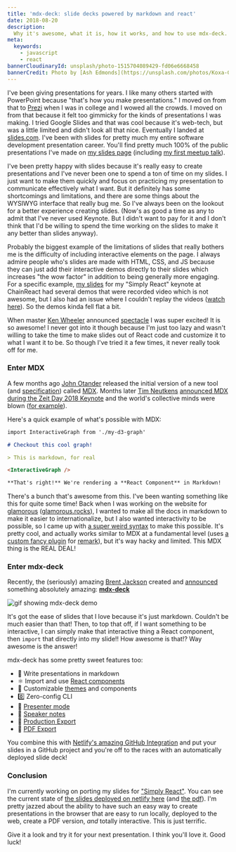 ```yaml
---
title: 'mdx-deck: slide decks powered by markdown and react'
date: 2018-08-20
description:
  Why it's awesome, what it is, how it works, and how to use mdx-deck.
meta:
  keywords:
    - javascript
    - react
bannerCloudinaryId: unsplash/photo-1515704089429-fd06e6668458
bannerCredit: Photo by [Ash Edmonds](https://unsplash.com/photos/Koxa-GX_5zs)
---
```


I've been giving presentations for years. I like many others started with
PowerPoint because "that's how you make presentations." I moved on from that to
[Prezi](https://prezi.com) when I was in college and I wowed all the crowds. I
moved on from that because it felt too gimmicky for the kinds of presentations I
was making. I tried Google Slides and that was cool because it's web-tech, but
was a little limited and didn't look all that nice. Eventually I landed at
[slides.com](https://slides.com). I've been with slides for pretty much my
entire software development presentation career. You'll find pretty much 100% of
the public presentations I've made on
[my slides page](https://slides.com/kentcdodds) (including
[my first meetup talk](https://slides.com/kentcdodds/genie)).

I've been pretty happy with slides because it's really easy to create
presentations and I've never been one to spend a ton of time on my slides. I
just want to make them quickly and focus on practicing my presentation to
communicate effectively what I want. But it definitely has some shortcomings and
limitations, and there are some things about the WYSIWYG interface that really
bug me. So I've always been on the lookout for a better experience creating
slides. (Now's as good a time as any to admit that I've never used Keynote. But
I didn't want to pay for it and I don't think that I'd be willing to spend the
time working on the slides to make it any better than slides anyway).

Probably the biggest example of the limitations of slides that really bothers me
is the difficulty of including interactive elements on the page. I always admire
people who's slides are made with HTML, CSS, and JS because they can just add
their interactive demos directly to their slides which increases "the wow
factor" in addition to being generally more engaging. For a specific example,
[my slides](https://slides.com/kentcdodds/simply-react) for my "Simply React"
keynote at ChainReact had several demos that were recorded video which is not
awesome, but I also had an issue where I couldn't replay the videos
([watch here](https://youtu.be/M9X2qGddHkU?list=PLV5CVI1eNcJgNqzNwcs4UKrlJdhfDjshf&t=4m04s)).
So the demos kinda fell flat a bit.

When master [Ken Wheeler](https://twitter.com/ken_wheeler) announced
[spectacle](https://github.com/FormidableLabs/spectacle) I was super excited! It
is so awesome! I never got into it though because I'm just too lazy and wasn't
willing to take the time to make slides out of React code and customize it to
what I want it to be. So though I've tried it a few times, it never really took
off for me.

### Enter MDX

A few months ago [John Otander](https://twitter.com/4lpine) released the initial
version of a new tool (and
[specification](https://github.com/mdx-js/specification)) called
[MDX](https://github.com/mdx-js/mdx). Months later
[Tim Neutkens](https://twitter.com/timneutkens)
[announced MDX during the Zeit Day 2018 Keynote](https://youtu.be/yqACl3tRHNI?t=10m)
and the world's collective minds were blown
([for example](https://twitter.com/ryanflorence/status/1024522677262794752)).

Here's a quick example of what's possible with MDX:

```md
import InteractiveGraph from './my-d3-graph'

# Checkout this cool graph!

> This is markdown, for real

<InteractiveGraph />

**That's right!** We're rendering a **React Component** in Markdown!
```

There's a bunch that's awesome from this. I've been wanting something like this
for quite some time! Back when I was working on the website for
[glamorous](https://github.com/paypal/glamorous)
([glamorous.rocks](https://glamorous.rocks)), I wanted to make all the docs in
markdown to make it easier to internationalize, but I also wanted interactivity
to be possible, so I came up with
[a super weird syntax](https://github.com/kentcdodds/glamorous-website/blob/master/other/CONTRIBUTING_DOCUMENTATION.md#important-markdown-notes)
to make this possible. It's pretty cool, and actually works similar to MDX at a
fundamental level (uses
[a custom fancy plugin](https://github.com/kentcdodds/glamorous-website/blob/b2469c1dfbfed750fc01dcbe411fec307b7ae5a8/components/interactive-markdown.js#L89-L113)
for [remark](https://github.com/remarkjs/remark)), but it's way hacky and
limited. This MDX thing is the REAL DEAL!

### Enter mdx-deck

Recently, the (seriously) amazing [Brent Jackson](https://twitter.com/jxnblk)
created and [announced](https://twitter.com/jxnblk/status/1023667155324346373)
something absolutely amazing: [**mdx-deck**](https://github.com/jxnblk/mdx-deck)

![gif showing mdx-deck demo](https://camo.githubusercontent.com/c12c8d143a3509f9aa6fde5629ea0c7f78e68437/68747470733a2f2f73332e616d617a6f6e6177732e636f6d2f6a786e626c6b2f6d64782d6465636b2e676966)

It's got the ease of slides that I love because it's just markdown. Couldn't be
much easier than that! Then, to top that off, if I want something to be
interactive, I can simply make that interactive thing a React component, then
`import` that directly into my slide!! How awesome is that!? Way awesome is the
answer!

mdx-deck has some pretty sweet features too:

- 📝 Write presentations in markdown
- ⚛️ Import and use
  [React components](https://github.com/jxnblk/mdx-deck#imports)
- 💅 Customizable [themes](https://github.com/jxnblk/mdx-deck#theming) and
  components
- 0️⃣ Zero-config CLI
- 💁 [Presenter mode](https://github.com/jxnblk/mdx-deck#presenter-mode)
- 📓 [Speaker notes](https://github.com/jxnblk/mdx-deck#speaker-notes)
- 📓 [Production Export](https://github.com/jxnblk/mdx-deck#exporting)
- 📜 [PDF Export](https://github.com/jxnblk/mdx-deck#pdf-export)

You combine this with
[Netlify's amazing GitHub Integration](https://www.netlify.com/docs/continuous-deployment)
and put your slides in a GitHub project and you're off to the races with an
automatically deployed slide deck!

### Conclusion

I'm currently working on porting my slides for
["Simply React"](https://github.com/kentcdodds/simply-react). You can see the
current state of
[the slides deployed on netlify here](https://simply-react.netlify.com) (and
[the pdf](https://simply-react.netlify.com/presentation.pdf)). I'm pretty jazzed
about the ability to have such an easy way to create presentations in the
browser that are easy to run locally, deployed to the web, create a PDF version,
_and_ totally interactive. This is just terrific.

Give it a look and try it for your next presentation. I think you'll love it.
Good luck!
